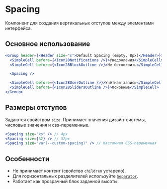 <Overview>

# Spacing

Компонент для создания вертикальных отступов между элементами интерфейса.

</Overview>

## Основное использование

```jsx
<Group header={<Header size="s">Default Spacing (empty, 8px)</Header>}>
  <SimpleCell before={<Icon28Notifications />}>Уведомления</SimpleCell>
  <SimpleCell before={<Icon28BlockOutline />}>Не беспокоить</SimpleCell>

  <Spacing />

  <SimpleCell before={<Icon28UserOutline />}>Учётная запись</SimpleCell>
  <SimpleCell before={<Icon28SlidersOutline />}>Основные</SimpleCell>
</Group>
```

## Размеры отступов

Задаются свойством `size`. Принимает значения дизайн-системы, числовые значения и css-переменные.

```jsx
<Spacing size="xs" /> // 4px
<Spacing size={32} /> // 32px
<Spacing size="var(--custom-spacing)" /> // Кастомная CSS-переменная
```

## Особенности

- Не принимает контент (свойство `children` устарело).
- Для горизонтальных разделителей используйте [`Separator`](#/Separator).
- Работает как прозрачный блок заданной высоты.
